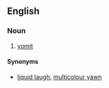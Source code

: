 ==English==

===Noun===
{{en-noun|sg=[[pavement]] [[pizza]]|-}}

# {{context|Australian English|jocular}} [[vomit]]

====Synonyms====
* [[liquid laugh]], [[multicolour yawn]]